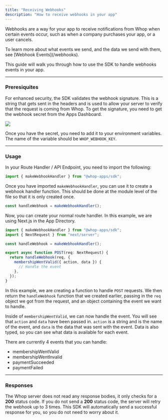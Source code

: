 ```yaml
---
title: "Receiving Webhooks"
description: "How to receive webhooks in your app"
---
```


Webhooks are a way for your app to receive notifications from Whop when certain events occur, such as when a company purchases your app, or a user cancels.

<Note>
  To learn more about what events we send, and the data we send with them, see
  [Webhook Events](/webhooks).
</Note>

This guide will walk you through how to use the SDK to handle webhooks events in your app.

---

### Preresiquites

For enhanced security, the SDK validates the webhook signature. This is a string that gets sent in the headers and is used to allow your server to verify that the request is coming from Whop. To get the signature, you need to get the webhook secret from the Apps Dashboard.

<Frame>
  <img src="https://imgur.com/wLwXFdU.gif" />
</Frame>

Once you have the secret, you need to add it to your environment variables. The name of the variable should be `WHOP_WEBHOOK_KEY`.

---

### Usage

In your Route Handler / API Endpoint, you need to import the following:

```javascript
import { makeWebhookHandler } from "@whop-apps/sdk";
```

Once you have imported `makeWebhookHandler`, you can use it to create a webhook handler function. This should be done at the module level of the file so that it is only created once.

```javascript
const handleWebhook = makeWebhookHandler();
```

Now, you can create your normal route handler. In this example, we are using Next.js in the App Directory.

```javascript
import { makeWebhookHandler } from "@whop-apps/sdk";
import { NextRequest } from "next/server";

const handleWebhook = makeWebhookHandler();

export async function POST(req: NextRequest) {
  return handleWebhook(req, {
    membershipWentValid({ action, data }) {
      // Handle the event
    },
  });
}
```

In this example, we are creating a function to handle `POST` requests. We then return the `handleWebhook` function that we created earlier, passing in the `req` object we got from the request, and an object containing the event we want to handle.

Inside of `membershipWentValid`, we can now handle the event. You will see that `action` and `data` have been passed in. `action` is a string and is the name of the event, and `data` is the data that was sent with the event. Data is also typed, so you can see what data is available for each event.

There are currently 4 events that you can handle:

- membershipWentValid
- membershipWentInvalid
- paymentSucceeded
- paymentFailed

---

### Responses

The Whop server does not read any response bodies, it only checks for a **200** status code. If you do not send a **200** status code, the server will retry the webhook up to 3 times. This SDK will automatically send a successful response for you, so you do not need to worry about it.
